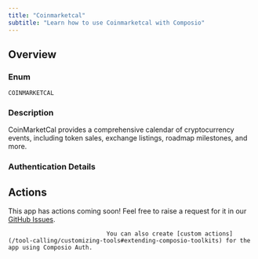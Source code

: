 ```yaml
---
title: "Coinmarketcal"
subtitle: "Learn how to use Coinmarketcal with Composio"
---
```



## Overview

### Enum
`COINMARKETCAL`

### Description
CoinMarketCal provides a comprehensive calendar of cryptocurrency
    events, including token sales, exchange listings, roadmap milestones,
    and more.

### Authentication Details

<Accordion title="API_KEY">
<ParamField path="api_key" type="string" required={true}>
</ParamField>

</Accordion>


## Actions

This app has actions coming soon! Feel free to raise a request for it in our [GitHub Issues](https://github.com/ComposioHQ/composio/issues).
                                
                                You can also create [custom actions](/tool-calling/customizing-tools#extending-composio-toolkits) for the app using Composio Auth.